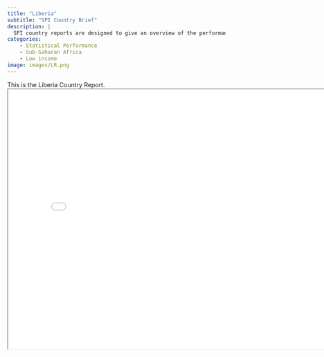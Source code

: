 ```yaml
---
title: "Liberia"
subtitle: "SPI Country Brief"
description: |
  SPI country reports are designed to give an overview of the performance of Liberia.
categories:
    - Statistical Performance
    - Sub-Saharan Africa
    - Low income
image: images/LR.png
---
```


This is the Liberia Country Report.
<iframe src="charts/Liberia_chart.html" width="800" height="600"></iframe>

